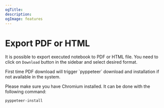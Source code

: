 ```yaml
---
ogTitle:
description:
ogImage: features
---
```



# Export PDF or HTML

It is possible to export executed notebook to PDF or HTML file. You need to click on `Download` button in the sidebar and select desired format.

<Screenshot src={animation} alt="Export executed notebook to PDF" />


<Callout type="info">
  First time PDF download will trigger `pyppeteer` download and installation if not available in the system.
</Callout>

Please make sure you have Chromium installed. It can be done with the following command:

```bash
pyppeteer-install
```
